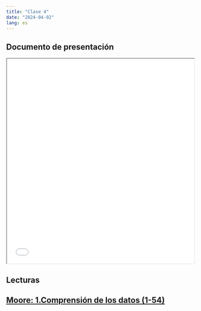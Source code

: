 ```yaml
---
title: "Clase 4"
date: "2024-04-02"
lang: es
---
```


## Documento de presentación
 
<iframe src=/slides/03-clase3/03-clase3.html height="550" width=100% allowfullscreen="true">
</iframe> 



## Lecturas

##  [Moore: 1.Comprensión de los datos (1-54)](https://multivariada.netlify.app/docs/lecturas/moore_comprensiondelosdatos.pdf)
